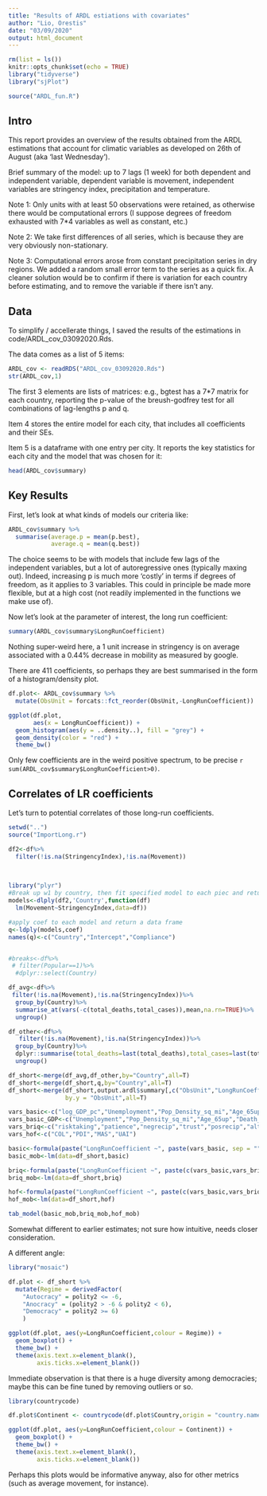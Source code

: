 ```yaml
---
title: "Results of ARDL estiations with covariates"
author: "Lio, Orestis"
date: "03/09/2020"
output: html_document
---
```


```r
rm(list = ls())
knitr::opts_chunk$set(echo = TRUE)
library("tidyverse")
library("sjPlot")

source("ARDL_fun.R")

```

## Intro

This report provides an overview of the results obtained from the ARDL estimations that account for climatic variables as developed on 26th of August (aka 'last Wednesday').

Brief summary of the model: up to 7 lags (1 week) for both dependent and independent variable, dependent variable is movement, independent variables are stringency index, precipitation and temperature. 

Note 1: Only units with at least 50 observations were retained, as otherwise there would be computational errors (I suppose degrees of freedom exhausted with 7*4 variables as well as constant, etc.)

Note 2: We take first differences of all series, which is because they are very obviously non-stationary.

Note 3: Computational errors arose from constant precipitation series in dry regions. We added a random small error term to the series as a quick fix. A cleaner solution would be to confirm if there is variation for each country before estimating, and to remove the variable if there isn't any.

## Data

To simplify / accellerate things, I saved the results of the estimations in code/ARDL_cov_03092020.Rds.

The data comes as a list of 5 items:

```r

ARDL_cov <- readRDS("ARDL_cov_03092020.Rds")
str(ARDL_cov,1)

```
The first 3 elements are lists of matrices: e.g., bgtest has a 7*7 matrix for each country, reporting the p-value of the breush-godfrey test for all combinations of lag-lengths p and q.

Item 4 stores the entire model for each city, that includes all coefficients and their SEs.

Item 5 is a dataframe with one entry per city. It reports the key statistics for each city and the model that was chosen for it:

```r

head(ARDL_cov$summary)

```


## Key Results

First, let's look at what kinds of models our criteria like:

```r

ARDL_cov$summary %>%
  summarise(average.p = mean(p.best),
            average.q = mean(q.best))

```


The choice seems to be with models that include few lags of the independent variables, but a lot of autoregressive ones (typically maxing out). Indeed, increasing p is much more 'costly' in terms if degrees of freedom, as it applies to 3 variables. This could in principle be made more flexible, but at a high cost (not readily implemented in the functions we make use of).

Now let's look at the parameter of interest, the long run coefficient:

```r

summary(ARDL_cov$summary$LongRunCoefficient)
```

Nothing super-weird here, a 1 unit increase in stringency is on average associated with a 0.44% decrease in mobility as measured by google.

There are 411 coefficients, so perhaps they are best summarised in the form of a histogram/density plot.



```r
df.plot<- ARDL_cov$summary %>%
  mutate(ObsUnit = forcats::fct_reorder(ObsUnit,-LongRunCoefficient))

ggplot(df.plot,
       aes(x = LongRunCoefficient)) + 
  geom_histogram(aes(y = ..density..), fill = "grey") +
  geom_density(color = "red") +
  theme_bw() 

```

Only few coefficients are in the weird positive spectrum, to be precise `r sum(ARDL_cov$summary$LongRunCoefficient>0)`.

## Correlates of LR coefficients

Let's turn to potential correlates of those long-run coefficients.

```r
setwd("..")
source("ImportLong.r")

df2<-df%>%
  filter(!is.na(StringencyIndex),!is.na(Movement))
  
  

library("plyr")
#Break up w1 by country, then fit specified model to each piec and return a list
models<-dlply(df2,'Country',function(df)
  lm(Movement~StringencyIndex,data=df))

#apply coef to each model and return a data frame
q<-ldply(models,coef)
names(q)<-c("Country","Intercept","Compliance")


#breaks<-df%>%
 # filter(Popular==1)%>%
  #dplyr::select(Country)

df_avg<-df%>%
 filter(!is.na(Movement),!is.na(StringencyIndex))%>%
  group_by(Country)%>%
  summarise_at(vars(-c(total_deaths,total_cases)),mean,na.rn=TRUE)%>%
  ungroup()

df_other<-df%>%
   filter(!is.na(Movement),!is.na(StringencyIndex))%>%
  group_by(Country)%>%
  dplyr::summarise(total_deaths=last(total_deaths),total_cases=last(total_cases),LogDeath=(log(last(total_deaths)+1)),LogCases=log(last(total_cases)+1),MaxSI=max(StringencyIndex,na.rm=TRUE))%>%
  ungroup()

df_short<-merge(df_avg,df_other,by="Country",all=T)  
df_short<-merge(df_short,q,by="Country",all=T) 
df_short<-merge(df_short,output.ardl$summary[,c("ObsUnit","LongRunCoefficient")],by.x="Country",
                by.y = "ObsUnit",all=T)

vars_basic<-c("log_GDP_pc","Unemployment","Pop_Density_sq_mi","Age_65up","Death_disease")
vars_basic_GDP<-c("Unemployment","Pop_Density_sq_mi","Age_65up","Death_disease")
vars_briq<-c("risktaking","patience","negrecip","trust","posrecip","altruism")
vars_hof<-c("COL","PDI","MAS","UAI")
```




```r

basic<-formula(paste("LongRunCoefficient ~", paste(vars_basic, sep = "", collapse = "+")))
basic_mob<-lm(data=df_short,basic)

briq<-formula(paste("LongRunCoefficient ~", paste(c(vars_basic,vars_briq,"ROL"), sep = "", collapse = "+")))
briq_mob<-lm(data=df_short,briq)

hof<-formula(paste("LongRunCoefficient ~", paste(c(vars_basic,vars_briq,"ROL",vars_hof), sep = "", collapse = "+")))
hof_mob<-lm(data=df_short,hof)

tab_model(basic_mob,briq_mob,hof_mob)

```

Somewhat different to earlier estimates; not sure how intuitive, needs closer consideration.

A different angle:


```r

library("mosaic")

df.plot <- df_short %>%
  mutate(Regime = derivedFactor(
    "Autocracy" = polity2 <= -6,
    "Anocracy" = (polity2 > -6 & polity2 < 6),
    "Democracy" = polity2 >= 6)
    )

ggplot(df.plot, aes(y=LongRunCoefficient,colour = Regime)) +
  geom_boxplot() +
  theme_bw() +
  theme(axis.text.x=element_blank(),
        axis.ticks.x=element_blank())

```

Immediate observation is that there is a huge diversity among democracies; maybe this can be fine tuned by removing outliers or so.


```r

library(countrycode)

df.plot$Continent <- countrycode(df.plot$Country,origin = "country.name", destination = "continent")

ggplot(df.plot, aes(y=LongRunCoefficient,colour = Continent)) +
  geom_boxplot() +
  theme_bw() +
  theme(axis.text.x=element_blank(),
        axis.ticks.x=element_blank())

```

Perhaps this plots would be informative anyway, also for other metrics (such as average movement, for instance).
